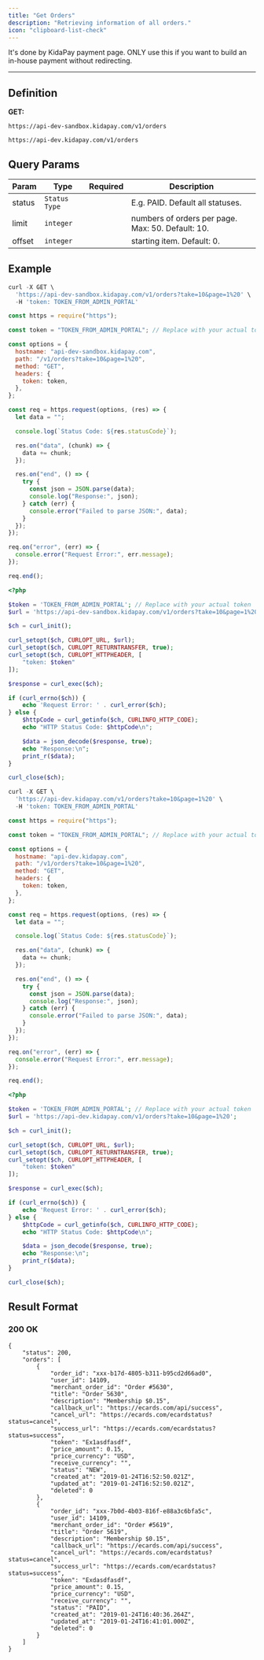 ```yaml
---
title: "Get Orders"
description: "Retrieving information of all orders."
icon: "clipboard-list-check"
---
```


It's done by KidaPay payment page. ONLY use this if you want to build an in-house payment without redirecting.

---

## Definition

**GET:**

<Tabs>
    <Tab value="sandbox" title="Sandbox" default>

```
https://api-dev-sandbox.kidapay.com/v1/orders
```

  </Tab>

  <Tab value="live" title="Live">

```
https://api-dev.kidapay.com/v1/orders
```

  </Tab>  
  
</Tabs>

## Query Params

<table>
  <thead>
    <tr>
      <th>Param</th>
      <th>Type</th>
      <th>Required</th>
      <th>Description</th>
    </tr>
  </thead>
  <tbody>
    <tr>
      <td>status</td>
      <td>
        <code>Status Type</code>
      </td>
      <td></td>
      <td>E.g. PAID. Default all statuses.</td>
    </tr>
    <tr>
      <td>limit</td>
      <td>
        <code>integer</code>
      </td>
      <td></td>
      <td>numbers of orders per page. Max: 50. Default: 10.</td>
    </tr>
    <tr>
      <td>offset</td>
      <td>
        <code>integer</code>
      </td>
      <td></td>
      <td>starting item. Default: 0.</td>
    </tr>
  </tbody>
</table>

## Example

<Tabs>
    <Tab value="sandbox" title="Sandbox" default>

<Tabs>
    <Tab value="sandbox" title="cURL" default>

```jsx
curl -X GET \
  'https://api-dev-sandbox.kidapay.com/v1/orders?take=10&page=1%20' \
  -H 'token: TOKEN_FROM_ADMIN_PORTAL'

```

  </Tab>

  <Tab value="node" title="Node">

```js
const https = require("https");

const token = "TOKEN_FROM_ADMIN_PORTAL"; // Replace with your actual token

const options = {
  hostname: "api-dev-sandbox.kidapay.com",
  path: "/v1/orders?take=10&page=1%20",
  method: "GET",
  headers: {
    token: token,
  },
};

const req = https.request(options, (res) => {
  let data = "";

  console.log(`Status Code: ${res.statusCode}`);

  res.on("data", (chunk) => {
    data += chunk;
  });

  res.on("end", () => {
    try {
      const json = JSON.parse(data);
      console.log("Response:", json);
    } catch (err) {
      console.error("Failed to parse JSON:", data);
    }
  });
});

req.on("error", (err) => {
  console.error("Request Error:", err.message);
});

req.end();
```

  </Tab>  
  <Tab value="php" title="PHP">

```php
<?php

$token = 'TOKEN_FROM_ADMIN_PORTAL'; // Replace with your actual token
$url = 'https://api-dev-sandbox.kidapay.com/v1/orders?take=10&page=1%20';

$ch = curl_init();

curl_setopt($ch, CURLOPT_URL, $url);
curl_setopt($ch, CURLOPT_RETURNTRANSFER, true);
curl_setopt($ch, CURLOPT_HTTPHEADER, [
    "token: $token"
]);

$response = curl_exec($ch);

if (curl_errno($ch)) {
    echo 'Request Error: ' . curl_error($ch);
} else {
    $httpCode = curl_getinfo($ch, CURLINFO_HTTP_CODE);
    echo "HTTP Status Code: $httpCode\n";

    $data = json_decode($response, true);
    echo "Response:\n";
    print_r($data);
}

curl_close($ch);

```

  </Tab>  
  
</Tabs>

  </Tab>

  <Tab value="live" title="Live">

<Tabs>
    <Tab value="live" title="cURL" default>

```jsx
curl -X GET \
  'https://api-dev.kidapay.com/v1/orders?take=10&page=1%20' \
  -H 'token: TOKEN_FROM_ADMIN_PORTAL'

```

  </Tab>

  <Tab value="node" title="Node">

```js
const https = require("https");

const token = "TOKEN_FROM_ADMIN_PORTAL"; // Replace with your actual token

const options = {
  hostname: "api-dev.kidapay.com",
  path: "/v1/orders?take=10&page=1%20",
  method: "GET",
  headers: {
    token: token,
  },
};

const req = https.request(options, (res) => {
  let data = "";

  console.log(`Status Code: ${res.statusCode}`);

  res.on("data", (chunk) => {
    data += chunk;
  });

  res.on("end", () => {
    try {
      const json = JSON.parse(data);
      console.log("Response:", json);
    } catch (err) {
      console.error("Failed to parse JSON:", data);
    }
  });
});

req.on("error", (err) => {
  console.error("Request Error:", err.message);
});

req.end();
```

  </Tab>  
  <Tab value="php" title="PHP">

```php
<?php

$token = 'TOKEN_FROM_ADMIN_PORTAL'; // Replace with your actual token
$url = 'https://api-dev.kidapay.com/v1/orders?take=10&page=1%20';

$ch = curl_init();

curl_setopt($ch, CURLOPT_URL, $url);
curl_setopt($ch, CURLOPT_RETURNTRANSFER, true);
curl_setopt($ch, CURLOPT_HTTPHEADER, [
    "token: $token"
]);

$response = curl_exec($ch);

if (curl_errno($ch)) {
    echo 'Request Error: ' . curl_error($ch);
} else {
    $httpCode = curl_getinfo($ch, CURLINFO_HTTP_CODE);
    echo "HTTP Status Code: $httpCode\n";

    $data = json_decode($response, true);
    echo "Response:\n";
    print_r($data);
}

curl_close($ch);

```

  </Tab>  
  
</Tabs>

  </Tab>  
  
</Tabs>

## Result Format

### 200 OK

```
{
    "status": 200,
    "orders": [
        {
            "order_id": "xxx-b17d-4805-b311-b95cd2d66ad0",
            "user_id": 14109,
            "merchant_order_id": "Order #5630",
            "title": "Order 5630",
            "description": "Membership $0.15",
            "callback_url": "https://ecards.com/api/success",
            "cancel_url": "https://ecards.com/ecardstatus?status=cancel",
            "success_url": "https://ecards.com/ecardstatus?status=success",
            "token": "Ex1asdfasdf",
            "price_amount": 0.15,
            "price_currency": "USD",
            "receive_currency": "",
            "status": "NEW",
            "created_at": "2019-01-24T16:52:50.021Z",
            "updated_at": "2019-01-24T16:52:50.021Z",
            "deleted": 0
        },
        {
            "order_id": "xxx-7b0d-4b03-816f-e88a3c6bfa5c",
            "user_id": 14109,
            "merchant_order_id": "Order #5619",
            "title": "Order 5619",
            "description": "Membership $0.15",
            "callback_url": "https://ecards.com/api/success",
            "cancel_url": "https://ecards.com/ecardstatus?status=cancel",
            "success_url": "https://ecards.com/ecardstatus?status=success",
            "token": "Exdasdfasdf",
            "price_amount": 0.15,
            "price_currency": "USD",
            "receive_currency": "",
            "status": "PAID",
            "created_at": "2019-01-24T16:40:36.264Z",
            "updated_at": "2019-01-24T16:41:01.000Z",
            "deleted": 0
        }
    ]
}
```
